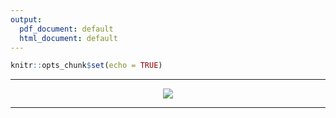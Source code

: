 ```yaml
---
output:
  pdf_document: default
  html_document: default
---
```


```r
knitr::opts_chunk$set(echo = TRUE)
```

---

<div style="text-align:center" markdown="1">

![](coming_soon.jpg)

</div>

---